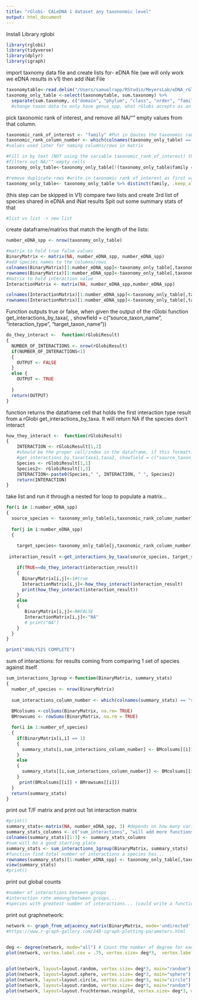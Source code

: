```yaml
---
title: "rGlobi- CALeDNA 1 dataset any taxononmic level"
output: html_document
---
```

Install Library rglobi
```r
library(rglobi)
library(tidyverse)
library(dplyr)
library(igraph)
```

import taxnomy data file and create lists for- eDNA file (we will only work we eDNA results in v1) then add iNat File
```r
taxonomytable<-read.delim("/Users/samuelrapp/RStudio/MeyersLab/eDNA_rGlobi/LA_river_data/LA_river_X12S_ASV_sum_by_taxonomy_70_dc_ed_min5_LA_river_X12S_ASV_sum_by_taxonomy_70_dc_ed_min5.txt")
taxonomy_only_table <-select(taxonomytable, sum.taxonomy) %>% 
  separate(sum.taxonomy, c("domain", "phylum", "class", "order", "family", "genus", "genus_species"), sep = ";",remove=FALSE)
  #change taxon data to only have genus_spp, what rGlobi accepts as an argument
```

pick taxonomic rank of interest, and remove all NA/"" empty values from that column. 
```r
taxonomic_rank_of_interest <- "family" #Put in Qoutes the taxonomic rank: "genus","family", etc you want rGlobi to compare with.
taxonomic_rank_column_number <- which(colnames(taxonomy_only_table) == taxonomic_rank_of_interest)
#values used later for naming columns/rows in matrix

#Fill in by text (NOT using the variable taxonomic_rank_of_interest) the taxonomic rank of interest following the dollar signs '$'
#filters out NA/"" empty cells
taxonomy_only_table<-taxonomy_only_table[!(taxonomy_only_table$family == "" | taxonomy_only_table$family=="NA"), ]

#remove duplicate rows #write in taxonomic rank of interest as first variable in distinct(write here,)
taxonomy_only_table<- taxonomy_only_table %>% distinct(family, .keep_all = TRUE)
```


(this step can be skipped in V1)
compare two lists and create 3rd list of species shared in eDNA and iNat results 
Spit out some summary stats of that 
```r
#list vs list -> new list
```


create dataframe/matrixs that match the length of the lists:
```r
number_eDNA_spp <- nrow(taxonomy_only_table)

#matrix to hold true false values
BinaryMatrix <- matrix(NA, number_eDNA_spp, number_eDNA_spp)
#add species names to the columns/rows 
colnames(BinaryMatrix)[1:number_eDNA_spp]<-taxonomy_only_table[,taxonomic_rank_column_number]
rownames(BinaryMatrix)[1:number_eDNA_spp]<-taxonomy_only_table[,taxonomic_rank_column_number]
#matrix to hold interaction value 
InteractionMatrix <- matrix(NA, number_eDNA_spp,number_eDNA_spp)

colnames(InteractionMatrix)[1:number_eDNA_spp]<-taxonomy_only_table[,taxonomic_rank_column_number]
rownames(InteractionMatrix)[1:number_eDNA_spp]<-taxonomy_only_table[,taxonomic_rank_column_number]
```


Function outputs true or false, when given the output of the rGlobi function get_interactions_by_taxa(, , showfield = c("source_taxon_name", "interaction_type", "target_taxon_name"))
```r
do_they_interact <-  function(rGlobiResult)
{
  NUMBER_OF_INTERACTIONS <- nrow(rGlobiResult)
  if(NUMBER_OF_INTERACTIONS<1)
  {
    OUTPUT <- FALSE
  }
  else {
    OUTPUT <- TRUE
    
  }
  return(OUTPUT)
}
```

function returns the dataframe cell that holds the first interaction type result from a rGlobi get_interactions_by_taxa. It will return NA if the species don't interact
```r
how_they_interact <-  function(rGlobiResult)
{
    INTERACTION <- rGlobiResult[1,2] 
    #should be the proper cell/index in the dataframe, if this formatting is used
    #get_interactions_by_taxa(taxa1,taxa2, showfield = c("source_taxon_name", "interaction_type", "target_taxon_name"), otherkeys = list("limit"=1)) 
    Species <- rGlobiResult[1,1]
    Species2<- rGlobiResult[1,3]
    INTERACTION<-paste0(Species," ", INTERACTION, " ", Species2)
    return(INTERACTION)
}
```


take list and run it through a nested for loop to populate a matrix...
```r
for(i in 1:number_eDNA_spp)
{
  source_species <- taxonomy_only_table[i,taxonomic_rank_column_number]
    
  for(j in i:number_eDNA_spp)
  {
  
    target_species<-taxonomy_only_table[j,taxonomic_rank_column_number]
      
 interaction_result <-get_interactions_by_taxa(source_species, target_species, showfield = c("source_taxon_name", "interaction_type", "target_taxon_name"), otherkeys = list("limit"=1)) 

    if(TRUE==do_they_interact(interaction_result))
    {
      BinaryMatrix[i,j]<-1#true
      InteractionMatrix[i,j]<-how_they_interact(interaction_result)
      print(how_they_interact(interaction_result))
    }
    else
    {
       BinaryMatrix[i,j]<-0#FALSE
       InteractionMatrix[i,j]<-"NA"
       # print("NA")
    }
  }
}

print("ANALYSIS COMPLETE")

```

sum of interactions: for results coming from comparing 1 set of species against itself
```r
sum_interactions_1group <-function(BinaryMatrix, summary_stats)
{
  number_of_species <- nrow(BinaryMatrix)
  
  sum_interactions_column_number <- which(colnames(summary_stats) == "sum_interactions")
  
  BMcolsums <-colSums(BinaryMatrix, na.rm= TRUE) 
  BMrowsums <- rowSums(BinaryMatrix, na.rm = TRUE)

  for(i in 1:number_of_species)
  {
    if(BinaryMatrix[i,i] == 1)    
    {
      summary_stats[i,sum_interactions_column_number] <- BMcolsums[[i]] + BMrowsums[[i]] - 1
    }
    else
    {
      summary_stats[[i,sum_interactions_column_number]] <- BMcolsums[[i]] + BMrowsums[[i]]
    }
     print(BMcolsums[[i]] + BMrowsums[[i]])
  }
  return(summary_stats) 
}

```


print out T/F matrix and print out 1st interaction matrix
```r
#print()
summary_stats<-matrix(NA, number_eDNA_spp, 3) #depends on how many variables we want to work with,
summary_stats_columns <- c("sum_interactions", "will add more functions later", "extra column")
colnames(summary_stats)[1:3] <- summary_stats_columns
#sum will be a good starting place
summary_stats <- sum_interactions_1group(BinaryMatrix, summary_stats)
#function find total number of interactions a species has...
rownames(summary_stats)[1:number_eDNA_spp] <- taxonomy_only_table[,taxonomic_rank_column_number]
view(summary_stats)
#print()
```

print out global counts
```r
#number of interactions between groups
#interaction rate amoung/between groups...
#species with greatest number of interactions... (could write a function that reads a t/f matrix easily)
```

print out graphnetwork:
```r
network <- graph_from_adjacency_matrix(BinaryMatrix, mode='undirected', diag =F)
#https://www.r-graph-gallery.com/248-igraph-plotting-parameters.html

 
deg <- degree(network, mode="all") # Count the number of degree for each node:
plot(network, vertex.label.cex = .75, vertex.size= deg*3,  vertex.label.color=c("black"), layout=layout.fruchterman.reingold, main="fruchterman.reingold")


plot(network, layout=layout.random, vertex.size= deg*3, main="random")
plot(network, layout=layout.sphere, vertex.size= deg*3, main="sphere")
plot(network, layout=layout.circle, vertex.size= deg*3, main="circle")
plot(network, layout=layout.random, vertex.size= deg*3, main="random")
plot(network, layout=layout.fruchterman.reingold, vertex.size= deg*3, main="fruchterman.reingold")

```


































